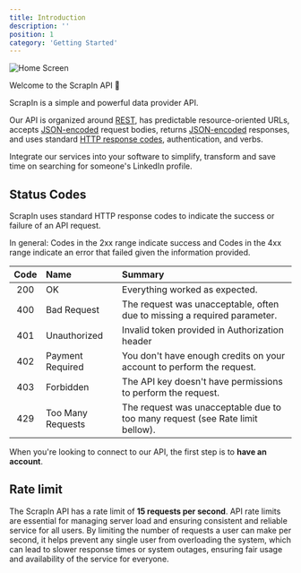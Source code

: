 ```yaml
---
title: Introduction
description: ''
position: 1
category: 'Getting Started'
---
```


![Home Screen](/images/getting-started.png "Landing page after login")


Welcome to the ScrapIn API 👋

ScrapIn is a simple and powerful data provider API.

Our API is organized around [REST](https://en.wikipedia.org/wiki/Representational_State_Transfer), has predictable resource-oriented URLs, accepts [JSON-encoded](https://www.json.org/json-en.html)  request bodies, returns [JSON-encoded](https://www.json.org/json-en.html) responses, and uses standard [HTTP response codes](https://en.wikipedia.org/wiki/List_of_HTTP_status_codes), authentication, and verbs.

Integrate our services into your software to simplify, transform and save time on searching for someone's LinkedIn profile.

## Status Codes
ScrapIn uses standard HTTP response codes to indicate the success or failure of an API request.

In general: Codes in the 2xx range indicate success and Codes in the 4xx range indicate an error that failed given the information provided.

| Code	 | Name	 | Summary |
| :---:    | :---   | :---     |
|200	|OK	| Everything worked as expected.|
|400	|Bad Request |	The request was unacceptable, often due to missing a required parameter. |
|401	|Unauthorized	|Invalid token provided in Authorization header |
|402	|Payment Required	|You don't have enough credits on your account to perform the request.  |
|403	|Forbidden	| The API key doesn't have permissions to perform the request.|
|429	|Too Many Requests	| The request was unacceptable due to too many request (see Rate limit bellow).|


When you're looking to connect to our API, the first step is to __have an account__.

## Rate limit

The ScrapIn API has a rate limit of __15 requests per second__. API rate limits are essential for managing server load and ensuring consistent and reliable service for all users. By limiting the number of requests a user can make per second, it helps prevent any single user from overloading the system, which can lead to slower response times or system outages, ensuring fair usage and availability of the service for everyone.
